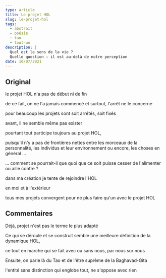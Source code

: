 ```yaml
---
type: article
title: Le projet HOL
slug: le-projet-hol
tags:
  - abstrait
  - poésie
  - tao
  - tout-un
description: |
  Quel est le sens de la vie ?
  Quelle question : il est au-delà de notre perception
date: 10/07/2021
---
```


## Original

le projet HOL n'a pas de début ni de fin

de ce fait,
on ne l'a jamais commencé et
surtout,
l'arrêt ne le concerne

pour beaucoup les projets sont
soit arrétés,
soit fixés

avant,
il ne semble même pas exister

pourtant tout participe toujours au projet HOL,

puisqu'il n'y a pas de frontières nettes entre
les morceaux de la personnalité,
les individus et leur environnement ou
encore, les choses en général ...

... comment se pourrait-il
que quoi que ce soit puisse cesser de l'alimenter
ou aille contre ?

dans ma création je tente de
rejoindre l'HOL

en moi et
à l'extérieur

tous mes projets convergent
pour ne plus faire qu'un avec le projet HOL

## Commentaires

Déjà, projet n'est pas le terme le plus adapté

Ce qui se déroule et se construit semble une
meilleure définition de la dynamique HOL,

ce tout en marche
qui se fait avec ou sans nous,
par nous sur nous

Ensuite, on parle là du Tao et
de l'être suprême de la Baghavad-Gita

l'entité sans distinction
qui englobe tout, ne s'oppose avec rien
